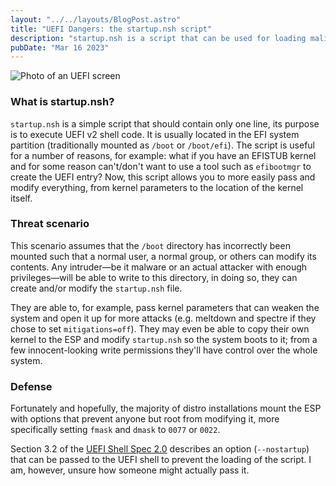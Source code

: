 ```yaml
---
layout: "../../layouts/BlogPost.astro"
title: "UEFI Dangers: the startup.nsh script"
description: "startup.nsh is a script that can be used for loading malicious kernels and more!"
pubDate: "Mar 16 2023"
---
```


![Photo of an UEFI screen](/cybersecurity/uefi-dangers-startup.nsh/thumbnail.png)

### What is startup.nsh?

`startup.nsh` is a simple script that should contain only one line, its purpose is to execute UEFI v2 shell code. It is usually located in the EFI system partition (traditionally mounted as `/boot` or `/boot/efi`). The script is useful for a number of reasons, for example: what if you have an EFISTUB kernel and for some reason can't/don't want to use a tool such as `efibootmgr` to create the UEFI entry? Now, this script allows you to more easily pass and modify everything, from kernel parameters to the location of the kernel itself.

### Threat scenario

This scenario assumes that the `/boot` directory has incorrectly been mounted such that a normal user, a normal group, or others can modify its contents. Any intruder—be it malware or an actual attacker with enough privileges—will be able to write to this directory, in doing so, they can create and/or modify the `startup.nsh` file.

They are able to, for example, pass kernel parameters that can weaken the system and open it up for more attacks (e.g. meltdown and spectre if they chose to set `mitigations=off`). They may even be able to copy their own kernel to the ESP and modify `startup.nsh` so the system boots to it; from a few innocent-looking write permissions they'll have control over the whole system.

### Defense

Fortunately and hopefully, the majority of distro installations mount the ESP with options that prevent anyone but root from modifying it, more specifically setting `fmask` and `dmask` to `0077` or `0022`.

Section 3.2 of the [UEFI Shell Spec 2.0](https://uefi.org/sites/default/files/resources/UEFI_Shell_Spec_2_0.pdf) describes an option (`--nostartup`) that can be passed to the UEFI shell to prevent the loading of the script. I am, however, unsure how someone might actually pass it.
